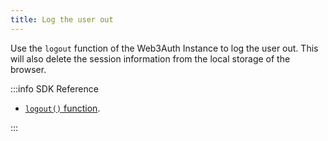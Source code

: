 ```yaml
---
title: Log the user out
---
```


Use the `logout` function of the Web3Auth Instance to log the user out. This will also delete the session information from the local storage of the
browser.

:::info SDK Reference

- [`logout()` function](/sdk/core-kit/mpc-core-kit/authentication#logging-out-the-user).

:::
